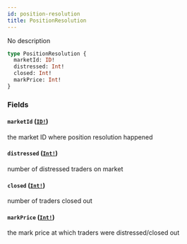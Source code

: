 ```yaml
---
id: position-resolution
title: PositionResolution
---
```


No description

```graphql
type PositionResolution {
  marketId: ID!
  distressed: Int!
  closed: Int!
  markPrice: Int!
}
```

### Fields

#### `marketId` ([`ID!`](/docs/graphql/scalars/id))

the market ID where position resolution happened

#### `distressed` ([`Int!`](/docs/graphql/scalars/int))

number of distressed traders on market

#### `closed` ([`Int!`](/docs/graphql/scalars/int))

number of traders closed out

#### `markPrice` ([`Int!`](/docs/graphql/scalars/int))

the mark price at which traders were distressed/closed out
